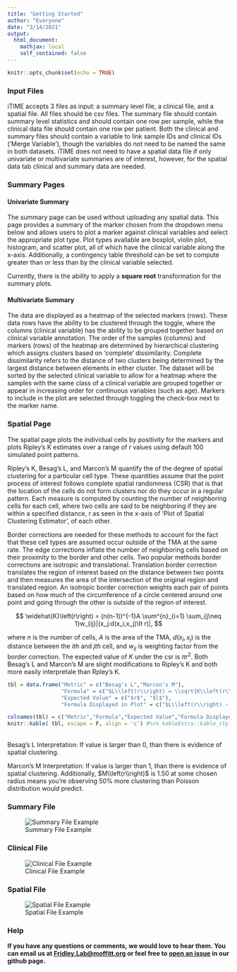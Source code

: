 ```yaml
---
title: "Getting Started"
author: "Everyone"
date: "3/14/2021"
output: 
  html_document:
    mathjax: local
    self_contained: false
---
```


```r
knitr::opts_chunk$set(echo = TRUE)
```

### Input Files

iTIME accepts 3 files as input: a summary level file, a clinical file, and a spatial file. All files should be csv files. The summary file should contain summary level statistics and should contain one row per sample, while the clinical data file should contain one row per patient. Both the clinical and summary files should contain a variable to link sample IDs and clinical IDs ('Merge Variable'), though the variables do not need to be named the same in both datasets. iTIME does not need to have a spatial data file if only univariate or multivariate summaries are of interest, however, for the spatial data tab clinical and summary data are needed.

### Summary Pages

#### Univariate Summary

The summary page can be used without uploading any spatial data. This page provides a summary of the marker chosen from the dropdown menu below and allows users to plot a marker against clinical variables and select the appropriate plot type. Plot types available are boxplot, violin plot, histogram, and scatter plot, all of which have the clinical variable along the x-axis. Additionally, a contingency table threshold can be set to compute greater than or less than by the clinical variable selected.

Currently, there is the ability to apply a **square root** transformation for the summary plots.

#### Multivariate Summary

The data are displayed as a heatmap of the selected markers (rows). These data rows have the ability to be clustered through the toggle, where the columns (clinical variable) has the ability to be grouped together based on clinical variable annotation. The order of the samples (columns) and markers (rows) of the heatmap are determined by hierarchical clustering which assigns clusters based on ‘complete’ dissimilarity. Complete dissimilarity refers to the distance of two clusters being determined by the largest distance between elements in either cluster.  The dataset will be sorted by the selected clinical variable to allow for a heatmap where the samples with the same class of a clinical variable are grouped together or appear in increasing order for continuous variables (such as age). Markers to include in the plot are selected through toggling the check-box next to the marker name.

### Spatial Page

The spatial page plots the individual cells by positivity for the markers and plots Ripley's K estimates over a range of r values using default 100 simulated point patterns.

Ripley’s K, Besag’s L, and Marcon’s M quantify the of the degree of spatial clustering for a particular cell type.  These quantities assume that the point process of interest follows complete spatial randomness (CSR) that is that the location of the cells do not form clusters nor do they occur in a regular pattern. Each measure is computed by counting the number of neighboring cells for each cell, where two cells are said to be neighboring if they are within a specified distance, r as seen in the x-axis of ‘Plot of Spatial Clustering Estimator’, of each other. 

Border corrections are needed for these methods to account for the fact that these cell types are assumed occur outside of the TMA at the same rate. The edge corrections inflate the number of neighboring cells based on their proximity to the border and other cells. Two popular methods border corrections are isotropic and translational. Translation border correction translates the region of interest based on the distance between two points and then measures the area of the intersection of the original region and translated region. An isotropic border correction weights each pair of points based on how much of the circumference of a circle centered around one point and going through the other is outside of the region of interest.

$$
\widehat{K}\left(r\right) = (n(n-1))^{-1}A \sum^{n}_{i=1} \sum_{j\neq 1}w_{ij}|(x_j:d(x_i,x_j)\lt r)|,
$$

where $n$ is the number of cells, $A$ is the area of the TMA, $d(x_i,x_j)$ is the distance between the $ith$ and $jth$ cell, and $w_{ij}$ is weighting factor from the border correction. The expected value of $K$ under the csr is $\pi r^2$. Both Besag's L and Marcon's M are slight modifications to Ripley's K and both more easily interpretale than Rpley's K.


```r

tbl = data.frame("Metric" = c("Besag's L","Marcon's M"),
                 "Formula" = c("$L\\left(r\\right) = \\sqrt{K\\left(r\\right)/\\pi}$", "$M\\left(r\\right) = K\\left(r\\right)/(\\pi r^2)$"),
                 "Expected Value" = c("$r$", "$l$"),
                 "Formula Displayed in Plot" = c("$L\\left(r\\right) - r$","$M\\left(r\\right)$"))

colnames(tbl) = c("Metric","Formula","Expected Value","Formula Displayed in Plot")
knitr::kable( tbl, escape = F, align = 'c') #%>% kableExtra::kable_styling()
```

<br/>
Besag's L Interpretation: If value is larger than 0, than there is evidence of spatial clustering.

Marcon's M Interpretation: If value is larger than 1, than there is evidence of spatial clustering. Additionally, $M\\left(r\\right)$ is 1.50 at some chosen radius means you're observing 50% more clustering than Poisson distribution would predict.

### Summary File

![Summary File Example](figures/summary-file.png)

### Clinical File

![Clinical File Example](figures/clinical-file.png)

### Spatial File

![Spatial File Example](figures/spatial-file.png)

### Help

**If you have any questions or comments, we would love to hear them. You can email us at [Fridley.Lab@moffitt.org](mailto:Fridley.Lab@moffitt.org) or feel free to [open an issue](https://github.com/FridleyLab/iTIME/issues) in our github page.**